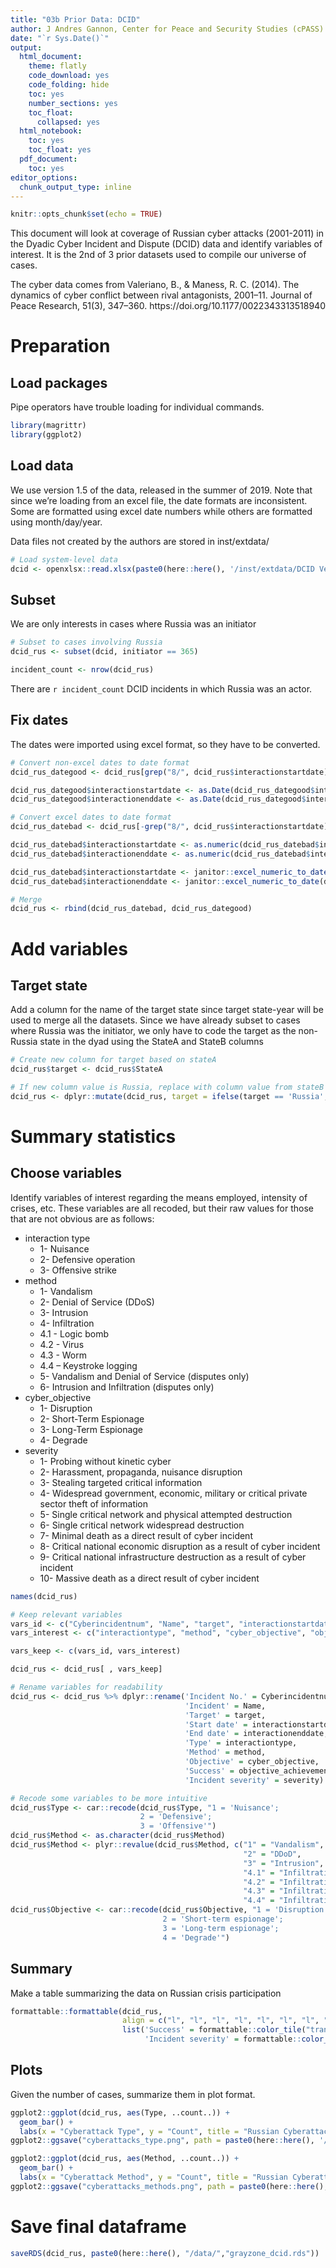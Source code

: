 ```yaml
---
title: "03b Prior Data: DCID"
author: J Andres Gannon, Center for Peace and Security Studies (cPASS)
date: "`r Sys.Date()`"
output:
  html_document:
    theme: flatly
    code_download: yes
    code_folding: hide
    toc: yes
    number_sections: yes
    toc_float:
      collapsed: yes
  html_notebook:
    toc: yes
    toc_float: yes
  pdf_document:
    toc: yes
editor_options:
  chunk_output_type: inline
---
```


```r
knitr::opts_chunk$set(echo = TRUE)
```

This document will look at coverage of Russian cyber attacks (2001-2011) in the Dyadic Cyber Incident and Dispute (DCID) data and identify variables of interest. It is the 2nd of 3 prior datasets used to compile our universe of cases.

The cyber data comes from Valeriano, B., & Maness, R. C. (2014). The dynamics of cyber conflict between rival antagonists, 2001–11. Journal of Peace Research, 51(3), 347–360. https://doi.org/10.1177/0022343313518940


# Preparation
## Load packages
Pipe operators have trouble loading for individual commands.
```r
library(magrittr)
library(ggplot2)
```

## Load data
We use version 1.5 of the data, released in the summer of 2019. Note that since we're loading from an excel file, the date formats are inconsistent. Some are formatted using excel date numbers while others are formatted using month/day/year.

Data files not created by the authors are stored in inst/extdata/
```r
# Load system-level data
dcid <- openxlsx::read.xlsx(paste0(here::here(), '/inst/extdata/DCID Version 1.5_public_final.xlsx'))
```

## Subset
We are only interests in cases where Russia was an initiator
```r
# Subset to cases involving Russia
dcid_rus <- subset(dcid, initiator == 365)

incident_count <- nrow(dcid_rus)
```

There are `r incident_count` DCID incidents in which Russia was an actor.

## Fix dates
The dates were imported using excel format, so they have to be converted.

```r
# Convert non-excel dates to date format
dcid_rus_dategood <- dcid_rus[grep("8/", dcid_rus$interactionstartdate), ]

dcid_rus_dategood$interactionstartdate <- as.Date(dcid_rus_dategood$interactionstartdate, "%m/%d/%Y")
dcid_rus_dategood$interactionenddate <- as.Date(dcid_rus_dategood$interactionenddate, "%m/%d/%Y")

# Convert excel dates to date format
dcid_rus_datebad <- dcid_rus[-grep("8/", dcid_rus$interactionstartdate), ]

dcid_rus_datebad$interactionstartdate <- as.numeric(dcid_rus_datebad$interactionstartdate)
dcid_rus_datebad$interactionenddate <- as.numeric(dcid_rus_datebad$interactionenddate)

dcid_rus_datebad$interactionstartdate <- janitor::excel_numeric_to_date(dcid_rus_datebad$interactionstartdate)
dcid_rus_datebad$interactionenddate <- janitor::excel_numeric_to_date(dcid_rus_datebad$interactionenddate)

# Merge
dcid_rus <- rbind(dcid_rus_datebad, dcid_rus_dategood)
```

# Add variables
## Target state
Add a column for the name of the target state since target state-year will be used to merge all the datasets. Since we have already subset to cases where Russia was the initiator, we only have to code the target as the non-Russia state in the dyad using the StateA and StateB columns
```r
# Create new column for target based on stateA
dcid_rus$target <- dcid_rus$StateA

# If new column value is Russia, replace with column value from stateB
dcid_rus <- dplyr::mutate(dcid_rus, target = ifelse(target == 'Russia', StateB, target))
```

# Summary statistics
## Choose variables
Identify variables of interest regarding the means employed, intensity of crises, etc. These variables are all recoded, but their raw values for those that are not obvious are as follows:

* interaction type
  - 1- Nuisance
  - 2- Defensive operation
  - 3- Offensive strike

* method
  - 1- Vandalism
  - 2- Denial of Service (DDoS)
  - 3- Intrusion
  - 4- Infiltration
  - 4.1 - Logic bomb
  - 4.2 - Virus
  - 4.3 - Worm
  - 4.4 – Keystroke logging
  - 5- Vandalism and Denial of Service (disputes only)
  - 6- Intrusion and Infiltration (disputes only)

* cyber_objective
  - 1- Disruption
  - 2- Short-Term Espionage
  - 3- Long-Term Espionage
  - 4- Degrade

* severity
  - 1- Probing without kinetic cyber
  - 2- Harassment, propaganda, nuisance disruption
  - 3- Stealing targeted critical information
  - 4- Widespread government, economic, military or critical private sector theft of information
  - 5- Single critical network and physical attempted destruction
  - 6- Single critical network widespread destruction
  - 7- Minimal death as a direct result of cyber incident
  - 8- Critical national economic disruption as a result of cyber incident
  - 9- Critical national infrastructure destruction as a result of cyber incident
  - 10- Massive death as a direct result of cyber incident

```r
names(dcid_rus)

# Keep relevant variables
vars_id <- c("Cyberincidentnum", "Name", "target", "interactionstartdate", "interactionenddate")
vars_interest <- c("interactiontype", "method", "cyber_objective", "objective_achievement", "severity")

vars_keep <- c(vars_id, vars_interest)

dcid_rus <- dcid_rus[ , vars_keep]

# Rename variables for readability
dcid_rus <- dcid_rus %>% dplyr::rename('Incident No.' = Cyberincidentnum,
                                       'Incident' = Name,
                                       'Target' = target,
                                       'Start date' = interactionstartdate,
                                       'End date' = interactionenddate,
                                       'Type' = interactiontype,
                                       'Method' = method,
                                       'Objective' = cyber_objective,
                                       'Success' = objective_achievement,
                                       'Incident severity' = severity)

# Recode some variables to be more intuitive
dcid_rus$Type <- car::recode(dcid_rus$Type, "1 = 'Nuisance'; 
                             2 = 'Defensive'; 
                             3 = 'Offensive'")
dcid_rus$Method <- as.character(dcid_rus$Method)
dcid_rus$Method <- plyr::revalue(dcid_rus$Method, c("1" = "Vandalism", 
                                                    "2" = "DDoD", 
                                                    "3" = "Intrusion", 
                                                    "4.1" = "Infiltration: Logic bomb", 
                                                    "4.2" = "Infiltration: Virus", 
                                                    "4.3" = "Infiltration: Worm", 
                                                    "4.4" = "Infiltration: Keystroke log"))
dcid_rus$Objective <- car::recode(dcid_rus$Objective, "1 = 'Disruption'; 
                                  2 = 'Short-term espionage'; 
                                  3 = 'Long-term espionage'; 
                                  4 = 'Degrade'")
```

## Summary
Make a table summarizing the data on Russian crisis participation
```r
formattable::formattable(dcid_rus,
                         align = c("l", "l", "l", "l", "l", "l", "l", "c", "c", "c"),
                         list('Success' = formattable::color_tile("transparent", "lightblue"),
                              'Incident severity' = formattable::color_tile("red", "red4")))
```

## Plots
Given the number of cases, summarize them in plot format.
```r
ggplot2::ggplot(dcid_rus, aes(Type, ..count..)) +
  geom_bar() +
  labs(x = "Cyberattack Type", y = "Count", title = "Russian Cyberattack Types (2005-2016)")
ggplot2::ggsave("cyberattacks_type.png", path = paste0(here::here(), '/paper/figures'))

ggplot2::ggplot(dcid_rus, aes(Method, ..count..)) +
  geom_bar() +
  labs(x = "Cyberattack Method", y = "Count", title = "Russian Cyberattacks Methods (2005-2016)")
ggplot2::ggsave("cyberattacks_methods.png", path = paste0(here::here(), '/paper/figures'))
```

# Save final dataframe
```r
saveRDS(dcid_rus, paste0(here::here(), "/data/","grayzone_dcid.rds"))
```
